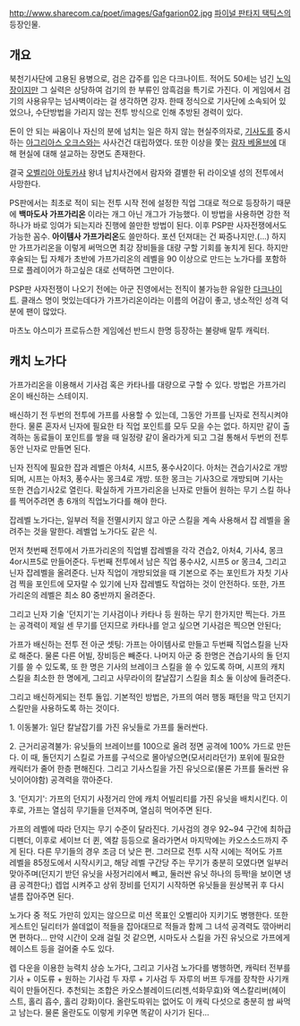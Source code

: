 http://www.sharecom.ca/poet/images/Gafgarion02.jpg
[[파이널 판타지 택틱스]]의 등장인물.
== 개요 ==
북천기사단에 고용된 용병으로, 검은 갑주를 입은 다크나이트. 적어도 50세는 넘긴 [[노익장]]이지만 그 실력은 상당하여 검기의 한 부류인 암흑검을 특기로 가진다. 이 게임에서 검기의 사용유무는 넘사벽이라는 걸 생각하면 강자. 한때 정식으로 기사단에 소속되어 있었으나, 수단방법을 가리지 않는 전투 방식으로 인해 추방된 경력이 있다.

돈이 안 되는 싸움이나 자신의 분에 넘치는 일은 하지 않는 현실주의자로, [[기사도]]를 중시하는 [[아그리아스 오크스]]와는 사사건건 대립하였다. 또한 이상을 쫓는 [[람자 베올브]]에 대해 현실에 대해 설교하는 장면도 존재한다.

결국 [[오벨리아 아토카샤]] 왕녀 납치사건에서 람자와 결별한 뒤 라이오넬 성의 전투에서 사망한다.

PS판에서는 최초로 적이 되는 전투 시작 전에 설정한 직업 그대로 적으로 등장하기 때문에 '''백마도사 가프가리온''' 이라는 개그 아닌 개그가 가능했다. 이 방법을 사용하면 강한 적 하나가 바로 잉여가 되는지라 진행에 쓸만한 방법이 된다. 이후 PSP판 사자전쟁에서도 가능한 꼼수. '''아이템사 가프가리온'''도 쓸만하다. 포션 던져대는 건 짜증나지만.(...) 하지만 가프가리온을 이렇게 써먹으면 최강 장비들을 대량 구할 기회를 놓치게 된다. 하지만 후술되는 팁 자체가 초반에 가프가리온의 레벨을 90 이상으로 만드는 노가다를 포함하므로 플레이어가 하고싶은 대로 선택하면 그만이다.

PSP판 사자전쟁이 나오기 전에는 아군 진영에서는 전직이 불가능한 유일한 [[다크 나이트(파이널 판타지 택틱스)|다크나이트]]. 클래스 명이 멋있는데다가 가프가리온이라는 이름의 어감이 좋고, 냉소적인 성격 덕분에 팬이 많았다.

마츠노 야스미가 프로듀스한 게임에선 반드시 한명 등장하는 불량배 말투 캐릭터.

== 캐치 노가다 ==
가프가리온을 이용해서 기사검 혹은 카타나를 대량으로 구할 수 있다. 방법은 가프가리온이 배신하는 스테이지. 

배신하기 전 두번의 전투에 가프를 사용할 수 있는데, 그동안 가프를 닌자로 전직시켜야 한다. 물론 혼자서 닌자에 필요한 타 직업 포인트를 모두 모을 수는 없다. 하지만 같이 출격하는 동료들이 포인트를 쌓을 때 일정량 같이 올라가게 되고 그걸 통해서 두번의 전투 동안 닌자로 만들면 된다. 

닌자 전직에 필요한 잡과 레벨은 아처4, 시프5, 풍수사2이다. 아처는 견습기사2로 개방되며, 시프는 아처3, 풍수사는 몽크4로 개방. 또한 몽크는 기사3으로 개방되며 기사는 또한 견습기사2로 열린다. 확실하게 가프가리온을 닌자로 만들어 원하는 무기 스킬 하나를 찍어주려면 총 6개의 직업노가다를 해야 한다.

잡레벨 노가다는, 일부러 적을 전멸시키지 않고 아군 스킬을 계속 사용해서 잡 레벨을 올려주는 것을 말한다. 레벨업 노가다도 같은 식.

먼저 첫번째 전투에서 가프가리온의 직업별 잡레벨을 각각 견습2, 아처4, 기사4, 몽크4or시프5로 만들어준다.
두번째 전투에서 남은 직업 풍수사2, 시프5 or 몽크4, 그리고 닌자 잡레벨을 올려준다. 
닌자 직업이 개방되었을 때 기본으로 주는 포인트가 자칫 기사검 찍을 포인트에 모자랄 수 있기에 닌자 잡레벨도 작업하는 것이 안전하다.
또한, 가프가리온의 레벨은 최소 80 중반까지 올려준다.

그리고 닌자 기술 '던지기'는 기사검이나 카타나 등 원하는 무기 한가지만 찍는다. 
가프는 공격력이 제일 센 무기를 던지므로 카타나를 얻고 싶으면 기사검은 찍으면 안된다;

가프가 배신하는 전투 전 아군 셋팅: 
가프는 아이템사로 만들고 두번째 직업스킬을 닌자로 해준다. 물론 다른 어빌, 장비등은 빼준다. 
나머지 아군 중 한명은 견습기사의 돌 던지기를 쓸 수 있도록, 또 한 명은 기사의 브레이크 스킬을 쓸 수 있도록 하며, 시프의 캐치 스킬을 최소한 한 명에게, 그리고 사무라이의 칼날잡기 스킬을 최소 둘 이상에 들려준다.

그리고 배신하게되는 전투 돌입.
기본적인 방법은, 가프의 여러 행동 패턴을 막고 던지기 스킬만을 사용하도록 하는 것이다.

1. 이동불가: 일단 칼날잡기를 가진 유닛들로 가프를 둘러싼다. 

2. 근거리공격불가: 유닛들의 브레이브를 100으로 올려 정면 공격에 100% 가드로 만든다.
이 때, 돌던지기 스킬로 가프를 구석으로 몰아넣으면(모서리라던가) 포위에 필요한 캐릭터가 줄어 한층 편해진다.
그리고 기사스킬을 가진 유닛으로(물론 가프를 둘러싼 유닛이어야함) 공격력을 깎아준다.

3. '던지기': 가프의 던지기 사정거리 안에 캐치 어빌리티를 가진 유닛을 배치시킨다.
이후로, 가프는 열심히 무기들을 던져주며, 열심히 먹어주면 된다.

가프의 레벨에 따라 던지는 무기 수준이 달라진다. 기사검의 경우 92~94 구간에 최하급 디펜더, 이후로 세이브 더 퀸, 엑칼 등등으로 올라가면서 마지막에는 카오스소드까지 주게 된다. 다른 무기들의 경우 조금 더 낮은 편. 그러므로 전투 시작 시에는 적어도 가프 레벨을 85정도에서 시작시키고, 해당 레벨 구간당 주는 무기가 충분히 모였다면 일부러 맞아주며(던지기 받던 유닛을 사정거리에서 빼고, 둘러싼 유닛 하나의 등짝!을 보이면 냉큼 공격한다;) 렙업 시켜주고 상위 장비를 던지기 시작하면 유닛들을 원상복귀 후 다시 낼름 잡아주면 된다.

노가다 중 적도 가만히 있지는 않으므로 미션 목표인 오벨리아 지키기도 병행한다.
또한 게스트인 딜리터가 쓸데없이 적들을 잡아대므로 적들과 함께 그 녀석 공격력도 깎아버리면 편하다...
만약 시간이 오래 걸릴 것 같으면, 시마도사 스킬을 가진 유닛으로 가프에게 헤이스트 등을 걸어줄 수도 있다.

렙 다운을 이용한 능력치 상승 노가다, 그리고 기사검 노가다를 병행하면, 캐릭터 전부를 기사 + 이도류 + 원하는 기사검 두 자루 + 기사검 두 자루의 버프 두개를 장착한 사기캐릭이 만들어진다. 추천되는 조합은 카오스블레이드(리젠,석화무효)와 엑스칼리버(헤이스트, 홀리 흡수, 홀리 강화)이다. 올란도따위는 없어도 이 캐릭 다섯으로 충분히 쌈 싸먹고 남는다. 물론 올란도도 이렇게 키우면 똑같이 사기가 된다...
